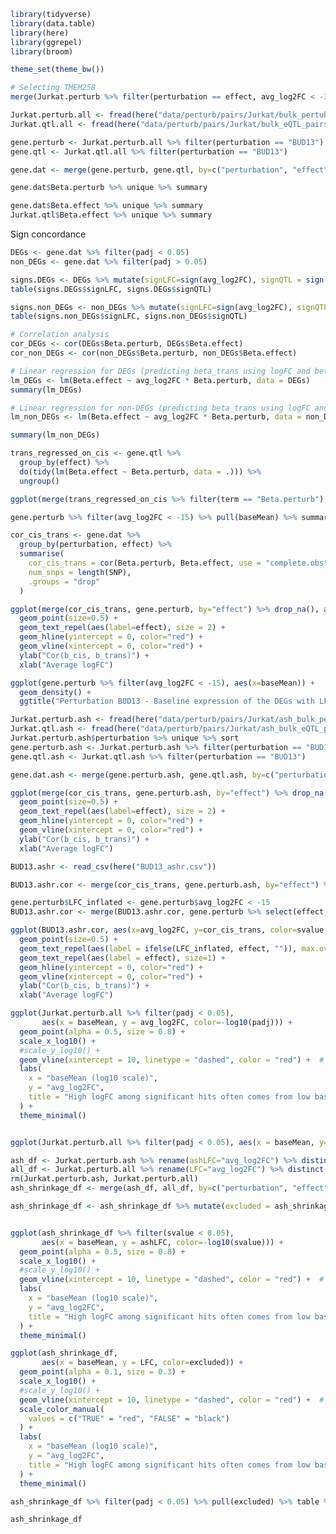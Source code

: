 ```r
library(tidyverse)
library(data.table)
library(here)
library(ggrepel)
library(broom)

theme_set(theme_bw())
```

```r


# Selecting TMEM258
merge(Jurkat.perturb %>% filter(perturbation == effect, avg_log2FC < -3), Jurkat.qtl, by=c("perturbation")) %>% group_by(perturbation) %>% summarise(nums=length(unique(SNP)), base = mean(baseMean), maxeffect = max(Beta.perturb),) %>% arrange(desc(maxeffect))
```


```r
Jurkat.perturb.all <- fread(here("data/perturb/pairs/Jurkat/bulk_pertubration_pairs_all.csv"))
Jurkat.qtl.all <- fread(here("data/perturb/pairs/Jurkat/bulk_eQTL_pairs_all.csv"))
```


```r
gene.perturb <- Jurkat.perturb.all %>% filter(perturbation == "BUD13")
gene.qtl <- Jurkat.qtl.all %>% filter(perturbation == "BUD13")
```


```r
gene.dat <- merge(gene.perturb, gene.qtl, by=c("perturbation", "effect"))
```

```r
gene.dat$Beta.perturb %>% unique %>% summary
```

```r
gene.dat$Beta.effect %>% unique %>% summary
Jurkat.qtl$Beta.effect %>% unique %>% summary
```

Sign concordance
```r
DEGs <- gene.dat %>% filter(padj < 0.05)
non_DEGs <- gene.dat %>% filter(padj > 0.05)
```

```r
signs.DEGs <- DEGs %>% mutate(signLFC=sign(avg_log2FC), signQTL = sign(Beta.perturb) * sign(Beta.effect))
table(signs.DEGs$signLFC, signs.DEGs$signQTL)
```



```r
signs.non_DEGs <- non_DEGs %>% mutate(signLFC=sign(avg_log2FC), signQTL = sign(Beta.perturb) * sign(Beta.effect))
table(signs.non_DEGs$signLFC, signs.non_DEGs$signQTL)
```

```r

# Correlation analysis
cor_DEGs <- cor(DEGs$Beta.perturb, DEGs$Beta.effect)
cor_non_DEGs <- cor(non_DEGs$Beta.perturb, non_DEGs$Beta.effect)

# Linear regression for DEGs (predicting beta_trans using logFC and beta_cis)
lm_DEGs <- lm(Beta.effect ~ avg_log2FC * Beta.perturb, data = DEGs)
summary(lm_DEGs)

# Linear regression for non-DEGs (predicting beta_trans using logFC and beta_cis)
lm_non_DEGs <- lm(Beta.effect ~ avg_log2FC * Beta.perturb, data = non_DEGs)

summary(lm_non_DEGs)
```

```r
trans_regressed_on_cis <- gene.qtl %>%
  group_by(effect) %>%
  do(tidy(lm(Beta.effect ~ Beta.perturb, data = .))) %>%
  ungroup()
```

```r
ggplot(merge(trans_regressed_on_cis %>% filter(term == "Beta.perturb"), gene.perturb, by="effect"), aes(x=avg_log2FC, y=sign(estimate)*log(p.value), color=padj < 0.05)) + geom_point(size=0.5) + geom_text_repel(aes(label=effect), size = 2)
```



```r
gene.perturb %>% filter(avg_log2FC < -15) %>% pull(baseMean) %>% summary
```
```r
cor_cis_trans <- gene.dat %>%
  group_by(perturbation, effect) %>%
  summarise(
    cor_cis_trans = cor(Beta.perturb, Beta.effect, use = "complete.obs"),
    num_snps = length(SNP),
    .groups = "drop"
  )
```

```r
ggplot(merge(cor_cis_trans, gene.perturb, by="effect") %>% drop_na(), aes(x=avg_log2FC, y=cor_cis_trans, color=padj < 0.05)) +
  geom_point(size=0.5) +
  geom_text_repel(aes(label=effect), size = 2) +
  geom_hline(yintercept = 0, color="red") +
  geom_vline(xintercept = 0, color="red") +
  ylab("Cor(b_cis, b_trans)") +
  xlab("Average logFC")
```

```r

ggplot(gene.perturb %>% filter(avg_log2FC < -15), aes(x=baseMean)) +
  geom_density() +
  ggtitle("Perturbation BUD13 - Baseline expression of the DEGs with LFC < -15")
```
```r
Jurkat.perturb.ash <- fread(here("data/perturb/pairs/Jurkat/ash_bulk_pertubration_pairs_all.csv"))
Jurkat.qtl.ash <- fread(here("data/perturb/pairs/Jurkat/ash_bulk_eQTL_pairs.csv"))
Jurkat.perturb.ash$perturbation %>% unique %>% sort
gene.perturb.ash <- Jurkat.perturb.ash %>% filter(perturbation == "BUD13")
gene.qtl.ash <- Jurkat.qtl.ash %>% filter(perturbation == "BUD13")

gene.dat.ash <- merge(gene.perturb.ash, gene.qtl.ash, by=c("perturbation", "effect"))
```

```r
ggplot(merge(cor_cis_trans, gene.perturb.ash, by="effect") %>% drop_na(), aes(x=avg_log2FC, y=cor_cis_trans, color=svalue < 0.05)) +
  geom_point(size=0.5) +
  geom_text_repel(aes(label=effect), size = 2) +
  geom_hline(yintercept = 0, color="red") +
  geom_vline(xintercept = 0, color="red") +
  ylab("Cor(b_cis, b_trans)") +
  xlab("Average logFC")
```
```r
BUD13.ashr <- read_csv(here("BUD13_ashr.csv"))
```
```r

BUD13.ashr.cor <- merge(cor_cis_trans, gene.perturb.ash, by="effect") %>% drop_na()

gene.perturb$LFC_inflated <- gene.perturb$avg_log2FC < -15
BUD13.ashr.cor <- merge(BUD13.ashr.cor, gene.perturb %>% select(effect, LFC_inflated), by="effect")

ggplot(BUD13.ashr.cor, aes(x=avg_log2FC, y=cor_cis_trans, color=svalue < 0.05)) +
  geom_point(size=0.5) +
  geom_text_repel(aes(label = ifelse(LFC_inflated, effect, "")), max.overlaps = Inf, color="black", size=1) +
  geom_text_repel(aes(label = effect), size=1) +
  geom_hline(yintercept = 0, color="red") +
  geom_vline(xintercept = 0, color="red") +
  ylab("Cor(b_cis, b_trans)") +
  xlab("Average logFC")
```

```r

ggplot(Jurkat.perturb.all %>% filter(padj < 0.05), 
       aes(x = baseMean, y = avg_log2FC, color=-log10(padj))) +
  geom_point(alpha = 0.5, size = 0.8) +
  scale_x_log10() +
  #scale_y_log10() +
  geom_vline(xintercept = 10, linetype = "dashed", color = "red") +  # threshold for low baseMean
  labs(
    x = "baseMean (log10 scale)",
    y = "avg_log2FC",
    title = "High logFC among significant hits often comes from low baseMean (padj < 0.05)"
  ) +
  theme_minimal()


ggplot(Jurkat.perturb.all %>% filter(padj < 0.05), aes(x = baseMean, y=avg_log2FC))+ scale_x_log10() + geom_density_2d_filled(bins = 30)
```

```r
ash_df <- Jurkat.perturb.ash %>% rename(ashLFC="avg_log2FC") %>% distinct(perturbation, effect, .keep_all = TRUE) %>% select(perturbation, effect, ashLFC, svalue)
all_df <- Jurkat.perturb.all %>% rename(LFC="avg_log2FC") %>% distinct(perturbation, effect, .keep_all = TRUE) %>% select(perturbation, effect, LFC, baseMean, padj)
rm(Jurkat.perturb.ash, Jurkat.perturb.all)
ash_shrinkage_df <- merge(ash_df, all_df, by=c("perturbation", "effect"))

ash_shrinkage_df <- ash_shrinkage_df %>% mutate(excluded = ash_shrinkage_df$padj < 0.05 & ash_shrinkage_df$svalue > 0.05)


ggplot(ash_shrinkage_df %>% filter(svalue < 0.05),
       aes(x = baseMean, y = ashLFC, color=-log10(svalue))) +
  geom_point(alpha = 0.5, size = 0.8) +
  scale_x_log10() +
  #scale_y_log10() +
  geom_vline(xintercept = 10, linetype = "dashed", color = "red") +  # threshold for low baseMean
  labs(
    x = "baseMean (log10 scale)",
    y = "avg_log2FC",
    title = "High logFC among significant hits often comes from low baseMean (svalue < 0.05)"
  ) +
  theme_minimal()

ggplot(ash_shrinkage_df,
       aes(x = baseMean, y = LFC, color=excluded)) +
  geom_point(alpha = 0.1, size = 0.3) +
  scale_x_log10() +
  #scale_y_log10() +
  geom_vline(xintercept = 10, linetype = "dashed", color = "red") +  # threshold for low baseMean
  scale_color_manual(
    values = c("TRUE" = "red", "FALSE" = "black")
  ) +
  labs(
    x = "baseMean (log10 scale)",
    y = "avg_log2FC",
    title = "High logFC among significant hits often comes from low baseMean (svalue < 0.05)"
  ) +
  theme_minimal()
```
```r
ash_shrinkage_df %>% filter(padj < 0.05) %>% pull(excluded) %>% table %>% prop.table

ash_shrinkage_df
```

